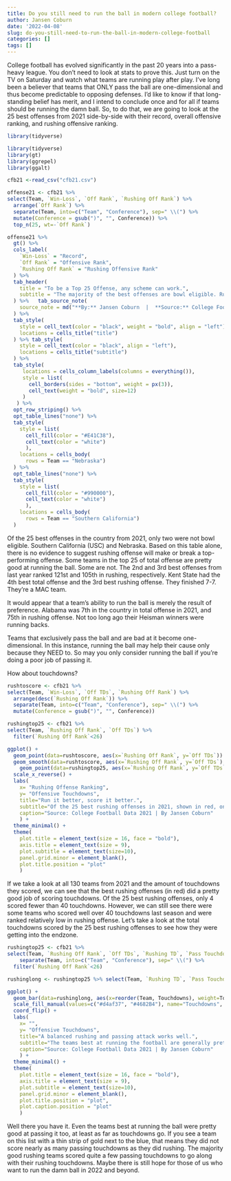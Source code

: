 ```yaml
---
title: Do you still need to run the ball in modern college football?
author: Jansen Coburn
date: '2022-04-08'
slug: do-you-still-need-to-run-the-ball-in-modern-college-football
categories: []
tags: []
---
```


College football has evolved significantly in the past 20 years into a pass-heavy league. You don't need to look at stats to prove this. Just turn on the TV on Saturday and watch what teams are running play after play. I've long been a believer that teams that ONLY pass the ball are one-dimensional and thus become predictable to opposing defenses. I'd like to know if that long-standing belief has merit, and I intend to conclude once and for all if teams should be running the damn ball. So, to do that, we are going to look at the 25 best offenses from 2021 side-by-side with their record, overall offensive ranking, and rushing offensive ranking. 

```r
library(tidyverse)
```

```r
library(tidyverse)
library(gt)
library(ggrepel)
library(ggalt)
```

```r
cfb21 <-read_csv("cfb21.csv")
```



```r
offense21 <- cfb21 %>% 
select(Team, `Win-Loss`, `Off Rank`, `Rushing Off Rank`) %>%
  arrange(`Off Rank`) %>%
  separate(Team, into=c("Team", "Conference"), sep=" \\(") %>%
  mutate(Conference = gsub(")", "", Conference)) %>%
  top_n(25, wt=-`Off Rank`)
```



```r
offense21 %>% 
  gt() %>% 
  cols_label(
    `Win-Loss` = "Record",
    `Off Rank` = "Offensive Rank",
    `Rushing Off Rank` = "Rushing Offensive Rank"
  ) %>%
  tab_header(
    title = "To be a Top 25 Offense, any scheme can work.",
    subtitle = "The majority of the best offenses are bowl eligible. Run it or pass it, it's up to you."
  ) %>%   tab_source_note(
    source_note = md("**By:** Jansen Coburn  |  **Source:** College Football Data 2021")
  ) %>%
  tab_style(
    style = cell_text(color = "black", weight = "bold", align = "left"),
    locations = cells_title("title")
  ) %>% tab_style(
    style = cell_text(color = "black", align = "left"),
    locations = cells_title("subtitle")
  ) %>%
  tab_style(
     locations = cells_column_labels(columns = everything()),
     style = list(
       cell_borders(sides = "bottom", weight = px(3)),
       cell_text(weight = "bold", size=12)
     )
   ) %>%
  opt_row_striping() %>% 
  opt_table_lines("none") %>%
  tab_style(
    style = list(
      cell_fill(color = "#E41C38"),
      cell_text(color = "white")
      ),
    locations = cells_body(
      rows = Team == "Nebraska")
  ) %>% 
  opt_table_lines("none") %>%
  tab_style(
    style = list(
      cell_fill(color = "#990000"),
      cell_text(color = "white")
      ),
    locations = cells_body(
      rows = Team == "Southern California")
  )
```

Of the 25 best offenses in the country from 2021, only two were not bowl eligible. Southern California (USC) and Nebraska. Based on this table alone, there is no evidence to suggest rushing offense will make or break a top-performing offense. Some teams in the top 25 of total offense are pretty good at running the ball. Some are not. The 2nd and 3rd best offenses from last year ranked 121st and 105th in rushing, respectively. Kent State had the 4th best total offense and the 3rd best rushing offense. They finished 7-7. They're a MAC team. 

It would appear that a team's ability to run the ball is merely the result of preference. Alabama was 7th in the country in total offense in 2021, and 75th in rushing offense. Not too long ago their Heisman winners were running backs. 

Teams that exclusively pass the ball and are bad at it become one-dimensional. In this instance, running the ball may help their cause only because they NEED to. So may you only consider running the ball if you're doing a poor job of passing it.

How about touchdowns?


```r
rushtoscore <- cfb21 %>% 
select(Team, `Win-Loss`, `Off TDs`, `Rushing Off Rank`) %>%
  arrange(desc(`Rushing Off Rank`)) %>%
  separate(Team, into=c("Team", "Conference"), sep=" \\(") %>%
  mutate(Conference = gsub(")", "", Conference))
```



```r
rushingtop25 <- cfb21 %>% 
select(Team, `Rushing Off Rank`, `Off TDs`) %>%
  filter(`Rushing Off Rank`<26)
```



```r
ggplot() + 
  geom_point(data=rushtoscore, aes(x=`Rushing Off Rank`, y=`Off TDs`)) +
  geom_smooth(data=rushtoscore, aes(x=`Rushing Off Rank`, y=`Off TDs`), method="lm", se=FALSE) + 
    geom_point(data=rushingtop25, aes(x=`Rushing Off Rank`, y=`Off TDs`), color="red") + 
  scale_x_reverse() +
  labs(
    x= "Rushing Offense Ranking",
    y= "Offensive Touchdowns",
    title="Run it better, score it better.",
    subtitle="Of the 25 best rushing offenses in 2021, shown in red, only 4 scored fewer than 40 touchdowns.", 
    caption="Source: College Football Data 2021 | By Jansen Coburn"
    ) +
  theme_minimal() +
  theme(
    plot.title = element_text(size = 16, face = "bold"),
    axis.title = element_text(size = 9), 
    plot.subtitle = element_text(size=10), 
    panel.grid.minor = element_blank(),
    plot.title.position = "plot"
    ) 
```

If we take a look at all 130 teams from 2021 and the amount of touchdowns they scored, we can see that the best rushing offenses (in red) did a pretty good job of scoring touchdowns. Of the 25 best rushing offenses, only 4 scored fewer than 40 touchdowns. However, we can still see there were some teams who scored well over 40 touchdowns last season and were ranked relatively low in rushing offense. Let's take a look at the total touchdowns scored by the 25 best rushing offenses to see how they were getting into the endzone.

```r
rushingtop25 <- cfb21 %>% 
select(Team, `Rushing Off Rank`, `Off TDs`, `Rushing TD`, `Pass Touchdowns`) %>%
    separate(Team, into=c("Team", "Conference"), sep=" \\(") %>%
  filter(`Rushing Off Rank`<26)
```




```r
rushinglong <- rushingtop25 %>% select(Team, `Rushing TD`, `Pass Touchdowns`) %>% pivot_longer(cols=-Team, names_to="Type", values_to="Touchdowns")
```




```r
ggplot() + 
  geom_bar(data=rushinglong, aes(x=reorder(Team, Touchdowns), weight=Touchdowns, fill=Type)) + 
  scale_fill_manual(values=c("#d4af37", "#4682B4"), name="Touchdowns", labels=c("Passing", "Rushing")) +
  coord_flip() +
  labs(
    x= "",
    y= "Offensive Touchdowns",
    title="A balanced rushing and passing attack works well.",
    subtitle="The teams best at running the football are generally pretty good at throwing it too.", 
    caption="Source: College Football Data 2021 | By Jansen Coburn"
    ) +
  theme_minimal() +
  theme(
    plot.title = element_text(size = 16, face = "bold"),
    axis.title = element_text(size = 9), 
    plot.subtitle = element_text(size=10), 
    panel.grid.minor = element_blank(),
    plot.title.position = "plot",
    plot.caption.position = "plot"
    ) 

```

Well there you have it. Even the teams best at running the ball were pretty good at passing it too, at least as far as touchdowns go. If you see a team on this list with a thin strip of gold next to the blue, that means they did not score nearly as many passing touchdowns as they did rushing. The majority good rushing teams scored quite a few passing touchdowns to go along with their rushing touchdowns. Maybe there is still hope for those of us who want to run the damn ball in 2022 and beyond.